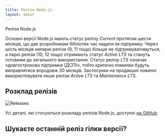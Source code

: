 ```yaml
---
title: Релізи Node.js
layout: about
---
```


Релізи Node.js

Основні версії Node.js мають статус релізу _Current_ протягом шести місяців, що дає розробникам бібліотек час надати їм підтримку.
Через шість місяців непарні релізи (9, 11 тощо) більше не підтримуватимуться, а парні релізи (10, 12 тощо) отримають статус _Active LTS_ та стануть готовими до загального використання.
Статус релізу _LTS_ означає «довгострокова підтримка (ДСП)», тобто критичні помилки будуть виправлятися впродовж 30 місяців.
Застосунки на продакшні повинні використовувати лише релізи _Active LTS_ та _Maintenance LTS_.

## Розклад релізів

![Releases](https://raw.githubusercontent.com/nodejs/Release/main/schedule.svg?sanitize=true)

Усі деталі, які стосуються розкладу релізів Node.js, доступні [на GitHub](https://github.com/nodejs/release#release-schedule).

## Шукаєте останній реліз гілки версії?

<DownloadReleasesTable />
